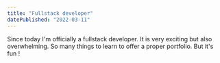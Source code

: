 ```yaml
---
title: "Fullstack developer"
datePublished: "2022-03-11"
---
```


Since today I'm officially a fullstack developer.
It is very exciting but also overwhelming.
So many things to learn to offer a proper portfolio.
But it's fun !
